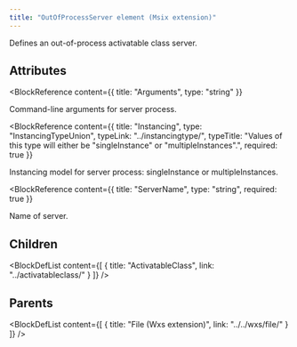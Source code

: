 ```yaml
---
title: "OutOfProcessServer element (Msix extension)"
---
```



Defines an out-of-process activatable class server.


## Attributes

<BlockWrapper>

  <BlockReference
    content={{
      title: "Arguments",
      type: "string"
    }}
  >
  Command-line arguments for server process.
  </BlockReference>

  <BlockReference
    content={{
      title: "Instancing",
      type: "InstancingTypeUnion",
      typeLink: "../instancingtype/",
      typeTitle: "Values of this type will either be \"singleInstance\" or \"multipleInstances\".",
      required: true
    }}
  >
  Instancing model for server process: singleInstance or multipleInstances.
  </BlockReference>

  <BlockReference
    content={{
      title: "ServerName",
      type: "string",
      required: true
    }}
  >
  Name of server.
  </BlockReference>

</BlockWrapper>

## Children

<BlockDefList content={[
    {
      title: "ActivatableClass",
      link: "../activatableclass/"
    }
  ]}
/>

## Parents

<BlockDefList content={[
    {
      title: "File (Wxs extension)",
      link: "../../wxs/file/"
    }
  ]}
/>